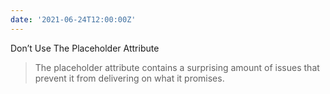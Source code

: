 ```yaml
---
date: '2021-06-24T12:00:00Z'
---
```


<ExternalLink href="https://smashingmagazine.com/2018/06/placeholder-attribute/">
  Don’t Use The Placeholder Attribute
</ExternalLink>

> The placeholder attribute contains a surprising amount of issues that prevent it from delivering on what it promises.
